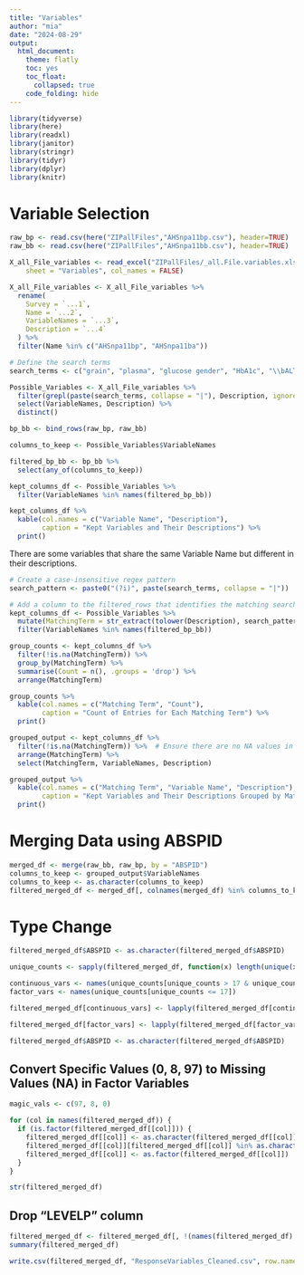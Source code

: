 ```yaml
---
title: "Variables"
author: "mia"
date: "2024-08-29"
output: 
  html_document:
    theme: flatly
    toc: yes
    toc_float:
      collapsed: true
    code_folding: hide
---
```


```r
library(tidyverse)
library(here)      
library(readxl)    
library(janitor)   
library(stringr)   
library(tidyr)     
library(dplyr)
library(knitr)
```
# Variable Selection
```r
raw_bp <- read.csv(here("ZIPallFiles","AHSnpa11bp.csv"), header=TRUE)
raw_bb <- read.csv(here("ZIPallFiles","AHSnpa11bb.csv"), header=TRUE)

X_all_File_variables <- read_excel("ZIPallFiles/_all.File.variables.xlsx", 
    sheet = "Variables", col_names = FALSE)

X_all_File_variables <- X_all_File_variables %>%
  rename(
    Survey = `...1`,
    Name = `...2`,
    VariableNames = `...3`,
    Description = `...4`
  ) %>%
  filter(Name %in% c("AHSnpa11bp", "AHSnpa11ba"))
```

```r
# Define the search terms
search_terms <- c("grain", "plasma", "glucose gender", "HbA1c", "\\bALT\\b", "GGT", "identifier", "BMI", "\\bage\\b", "\\bsex of person\\b", "diabetes")

Possible_Variables <- X_all_File_variables %>%
  filter(grepl(paste(search_terms, collapse = "|"), Description, ignore.case = TRUE)) %>%
  select(VariableNames, Description) %>%
  distinct()
```

```r
bp_bb <- bind_rows(raw_bp, raw_bb)

columns_to_keep <- Possible_Variables$VariableNames

filtered_bp_bb <- bp_bb %>%
  select(any_of(columns_to_keep))

kept_columns_df <- Possible_Variables %>%
  filter(VariableNames %in% names(filtered_bp_bb))

kept_columns_df %>%
  kable(col.names = c("Variable Name", "Description"),
        caption = "Kept Variables and Their Descriptions") %>%
  print()
```

There are some variables that share the same Variable Name but different in their descriptions.

```r
# Create a case-insensitive regex pattern
search_pattern <- paste0("(?i)", paste(search_terms, collapse = "|"))

# Add a column to the filtered_rows that identifies the matching search term
kept_columns_df <- Possible_Variables %>%
  mutate(MatchingTerm = str_extract(tolower(Description), search_pattern)) %>%
  filter(VariableNames %in% names(filtered_bp_bb))
```

```r
group_counts <- kept_columns_df %>%
  filter(!is.na(MatchingTerm)) %>%
  group_by(MatchingTerm) %>%
  summarise(Count = n(), .groups = 'drop') %>%
  arrange(MatchingTerm)

group_counts %>%
  kable(col.names = c("Matching Term", "Count"),
        caption = "Count of Entries for Each Matching Term") %>%
  print()
```

```r
grouped_output <- kept_columns_df %>%
  filter(!is.na(MatchingTerm)) %>%  # Ensure there are no NA values in MatchingTerm
  arrange(MatchingTerm) %>%
  select(MatchingTerm, VariableNames, Description)

grouped_output %>%
  kable(col.names = c("Matching Term", "Variable Name", "Description"),
        caption = "Kept Variables and Their Descriptions Grouped by Matching Terms") %>%
  print()
```
# Merging Data using ABSPID
```r
merged_df <- merge(raw_bb, raw_bp, by = "ABSPID")
columns_to_keep <- grouped_output$VariableNames
columns_to_keep <- as.character(columns_to_keep)
filtered_merged_df <- merged_df[, colnames(merged_df) %in% columns_to_keep]
```
# Type Change
```r
filtered_merged_df$ABSPID <- as.character(filtered_merged_df$ABSPID)

unique_counts <- sapply(filtered_merged_df, function(x) length(unique(x)))

continuous_vars <- names(unique_counts[unique_counts > 17 & unique_counts < 1000])
factor_vars <- names(unique_counts[unique_counts <= 17])

filtered_merged_df[continuous_vars] <- lapply(filtered_merged_df[continuous_vars], as.integer)

filtered_merged_df[factor_vars] <- lapply(filtered_merged_df[factor_vars], as.factor)

filtered_merged_df$ABSPID <- as.character(filtered_merged_df$ABSPID)
```
## Convert Specific Values (0, 8, 97) to Missing Values (NA) in Factor Variables
```r
magic_vals <- c(97, 8, 0)

for (col in names(filtered_merged_df)) {
  if (is.factor(filtered_merged_df[[col]])) {
    filtered_merged_df[[col]] <- as.character(filtered_merged_df[[col]])
    filtered_merged_df[[col]][filtered_merged_df[[col]] %in% as.character(magic_vals)] <- NA
    filtered_merged_df[[col]] <- as.factor(filtered_merged_df[[col]])
  }
}

str(filtered_merged_df)
```
## Drop "LEVELP" column
```r
filtered_merged_df <- filtered_merged_df[, !(names(filtered_merged_df) %in% "LEVELP")]
summary(filtered_merged_df)

write.csv(filtered_merged_df, "ResponseVariables_Cleaned.csv", row.names = FALSE)
```